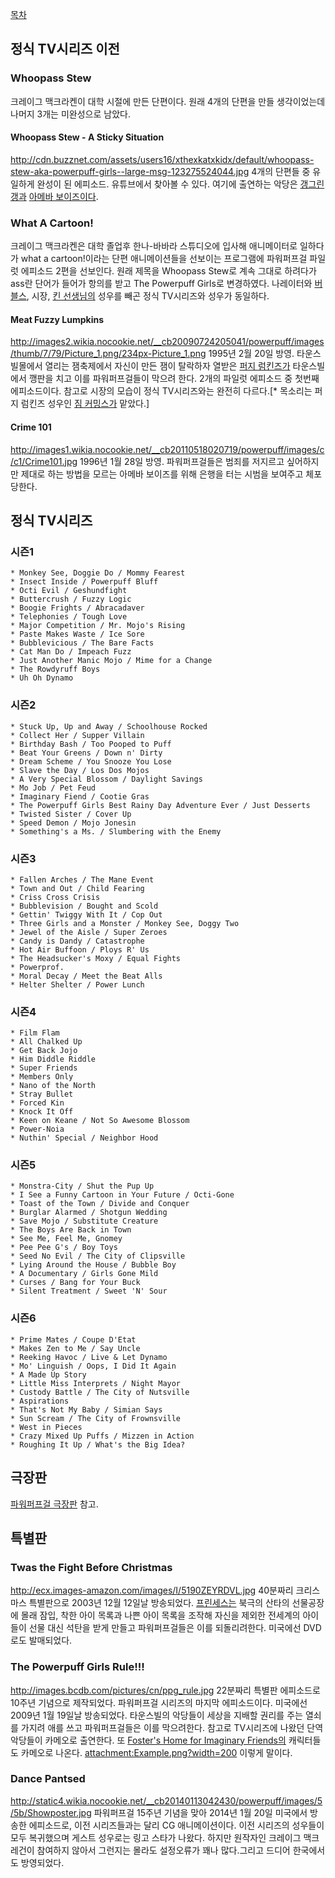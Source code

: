 [[목차]]

== 정식 TV시리즈 이전 ==
=== Whoopass Stew ===
크레이그 맥크라켄이 대학 시절에 만든 단편이다. 원래 4개의 단편을 만들 생각이었는데 나머지 3개는 미완성으로 남았다.
==== Whoopass Stew - A Sticky Situation ====
http://cdn.buzznet.com/assets/users16/xthexkatxkidx/default/whoopass-stew-aka-powerpuff-girls--large-msg-123275524044.jpg
4개의 단편들 중 유일하게 완성이 된 에피소드. 유튜브에서 찾아볼 수 있다. 여기에 출연하는 악당은 [[갱그린 갱]]과 [[아메바 보이즈]]이다.
=== What A Cartoon! ===
크레이그 맥크라켄은 대학 졸업후 한나-바바라 스튜디오에 입사해 애니메이터로 일하다가 what a cartoon!이라는 단편 애니메이션들을 선보이는 프로그램에 파워퍼프걸 파일럿 에피소드 2편을 선보인다. 원래 제목을 Whoopass Stew로 계속 그대로 하려다가 ass란 단어가 들어가 항의를 받고 The Powerpuff Girls로 변경하였다. 나레이터와 [[버블스]], 시장, [[킨 선생님]]의 성우를 빼곤 정식 TV시리즈와 성우가 동일하다.
==== Meat Fuzzy Lumpkins ====
http://images2.wikia.nocookie.net/__cb20090724205041/powerpuff/images/thumb/7/79/Picture_1.png/234px-Picture_1.png
1995년 2월 20일 방영.
타운스빌몰에서 열리는 잼축제에서 자신이 만든 잼이 탈락하자 열받은 [[퍼지 럼킨즈]]가 타운스빌에서 깽판을 치고 이를 파워퍼프걸들이 막으려 한다.
2개의 파일럿 에피소드 중 첫번째 에피소드이다. 참고로 시장의 모습이 정식 TV시리즈와는 완전히 다르다.[* 목소리는 퍼지 럼킨즈 성우인 [[짐 커밍스]]가 맡았다.]
==== Crime 101 ====
http://images1.wikia.nocookie.net/__cb20110518020719/powerpuff/images/c/c1/Crime101.jpg
1996년 1월 28일 방영.
파워퍼프걸들은 범죄를 저지르고 싶어하지만 제대로 하는 방법을 모르는 아메바 보이즈를 위해 은행을 터는 시범을 보여주고 체포당한다.
== 정식 TV시리즈 ==
=== 시즌1 ===
 * Monkey See, Doggie Do / Mommy Fearest
 * Insect Inside / Powerpuff Bluff
 * Octi Evil / Geshundfight
 * Buttercrush / Fuzzy Logic
 * Boogie Frights / Abracadaver
 * Telephonies / Tough Love
 * Major Competition / Mr. Mojo's Rising
 * Paste Makes Waste / Ice Sore
 * Bubblevicious / The Bare Facts
 * Cat Man Do / Impeach Fuzz
 * Just Another Manic Mojo / Mime for a Change
 * The Rowdyruff Boys
 * Uh Oh Dynamo
=== 시즌2 ===
 * Stuck Up, Up and Away / Schoolhouse Rocked
 * Collect Her / Supper Villain
 * Birthday Bash / Too Pooped to Puff
 * Beat Your Greens / Down n' Dirty
 * Dream Scheme / You Snooze You Lose
 * Slave the Day / Los Dos Mojos
 * A Very Special Blossom / Daylight Savings
 * Mo Job / Pet Feud
 * Imaginary Fiend / Cootie Gras
 * The Powerpuff Girls Best Rainy Day Adventure Ever / Just Desserts
 * Twisted Sister / Cover Up
 * Speed Demon / Mojo Jonesin
 * Something's a Ms. / Slumbering with the Enemy
=== 시즌3 ===
 * Fallen Arches / The Mane Event
 * Town and Out / Child Fearing
 * Criss Cross Crisis
 * Bubblevision / Bought and Scold
 * Gettin' Twiggy With It / Cop Out
 * Three Girls and a Monster / Monkey See, Doggy Two
 * Jewel of the Aisle / Super Zeroes
 * Candy is Dandy / Catastrophe
 * Hot Air Buffoon / Ploys R' Us
 * The Headsucker's Moxy / Equal Fights
 * Powerprof.
 * Moral Decay / Meet the Beat Alls
 * Helter Shelter / Power Lunch
=== 시즌4 ===
 * Film Flam
 * All Chalked Up
 * Get Back Jojo
 * Him Diddle Riddle
 * Super Friends
 * Members Only
 * Nano of the North
 * Stray Bullet
 * Forced Kin
 * Knock It Off
 * Keen on Keane / Not So Awesome Blossom
 * Power-Noia
 * Nuthin' Special / Neighbor Hood
=== 시즌5 ===
 * Monstra-City / Shut the Pup Up
 * I See a Funny Cartoon in Your Future / Octi-Gone
 * Toast of the Town / Divide and Conquer
 * Burglar Alarmed / Shotgun Wedding
 * Save Mojo / Substitute Creature
 * The Boys Are Back in Town
 * See Me, Feel Me, Gnomey
 * Pee Pee G's / Boy Toys
 * Seed No Evil / The City of Clipsville
 * Lying Around the House / Bubble Boy
 * A Documentary / Girls Gone Mild
 * Curses / Bang for Your Buck
 * Silent Treatment / Sweet 'N' Sour
=== 시즌6 ===
 * Prime Mates / Coupe D'Etat
 * Makes Zen to Me / Say Uncle
 * Reeking Havoc / Live & Let Dynamo
 * Mo' Linguish / Oops, I Did It Again
 * A Made Up Story
 * Little Miss Interprets / Night Mayor
 * Custody Battle / The City of Nutsville
 * Aspirations
 * That's Not My Baby / Simian Says
 * Sun Scream / The City of Frownsville
 * West in Pieces
 * Crazy Mixed Up Puffs / Mizzen in Action
 * Roughing It Up / What's the Big Idea?
== 극장판 ==
[[파워퍼프걸 극장판]] 참고.
== 특별판 ==
=== Twas the Fight Before Christmas ===
http://ecx.images-amazon.com/images/I/5190ZEYRDVL.jpg
40분짜리 크리스마스 특별판으로 2003년 12월 12일날 방송되었다. [[프린세스]]는 북극의 산타의 선물공장에 몰래 잠입, 착한 아이 목록과 나쁜 아이 목록을 조작해 자신을 제외한 전세계의 아이들이 선물 대신 석탄을 받게 만들고 파워퍼프걸들은 이를 되돌리려한다. 미국에선 DVD로도 발매되었다.
=== The Powerpuff Girls Rule!!! ===
http://images.bcdb.com/pictures/cn/ppg_rule.jpg
22분짜리 특별판 에피소드로 10주년 기념으로 제작되었다. 파워퍼프걸 시리즈의 마지막 에피소드이다. 미국에선 2009년 1월 19일날 방송되었다. 타운스빌의 악당들이 세상을 지배할 권리를 주는 열쇠를 가지려 애를 쓰고 파워퍼프걸들은 이를 막으려한다. 참고로 TV시리즈에 나왔던 단역악당들이 카메오로 출연한다. 또 [[Foster's Home for Imaginary Friends]]의 캐릭터들도 카메오로 나온다. 
attachment:Example.png?width=200 
이렇게 말이다.
=== Dance Pantsed ===
http://static4.wikia.nocookie.net/__cb20140113042430/powerpuff/images/5/5b/Showposter.jpg
파워퍼프걸 15주년 기념을 맞아 2014년 1월 20일 미국에서 방송한 에피소드로, 이전 시리즈들과는 달리 CG 애니메이션이다. 이전 시리즈의 성우들이 모두 복귀했으며 게스트 성우로는 링고 스타가 나왔다. 하지만 원작자인 크레이그 맥크레건이 참여하지 않아서 그런지는 몰라도 설정오류가 꽤나 많다.그리고 드디어 한국에서도 방영되었다.

